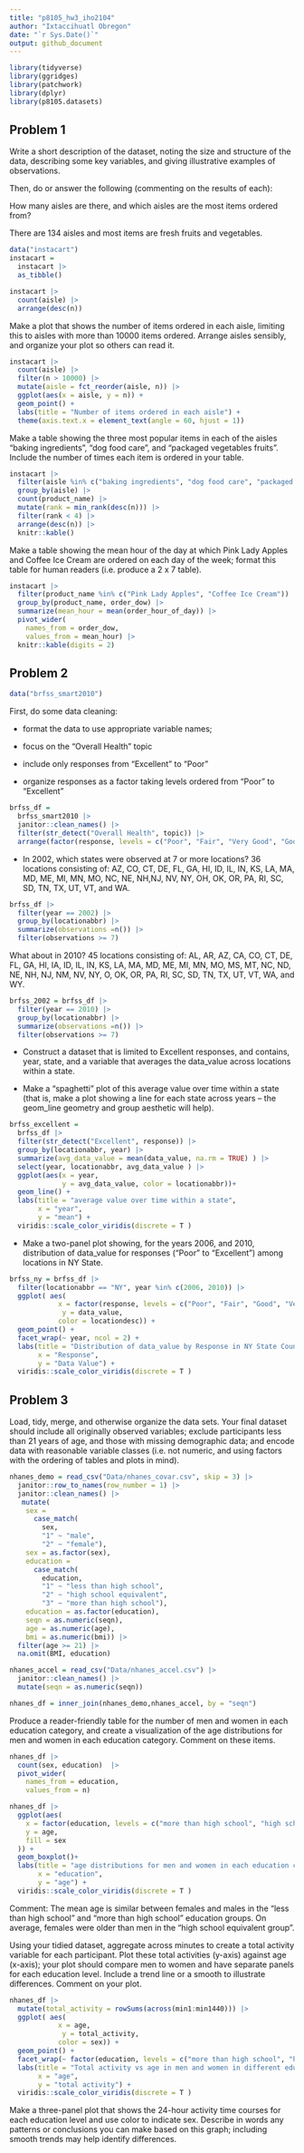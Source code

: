 ```yaml
---
title: "p8105_hw3_iho2104"
author: "Ixtaccihuatl Obregon"
date: "`r Sys.Date()`"
output: github_document
---
```



```r
library(tidyverse)
library(ggridges)
library(patchwork)
library(dplyr)
library(p8105.datasets)


```

## Problem 1 
Write a short description of the dataset, noting the size and structure of the data, describing some key variables, and giving illustrative examples of observations. 

Then, do or answer the following (commenting on the results of each):

How many aisles are there, and which aisles are the most items ordered from? 

There are 134 aisles and most items are fresh fruits and vegetables. 

```r
data("instacart")
instacart = 
  instacart |> 
  as_tibble()
```

```r
instacart |> 
  count(aisle) |> 
  arrange(desc(n))
```

Make a plot that shows the number of items ordered in each aisle, limiting this to aisles with more than 10000 items ordered. Arrange aisles sensibly, and organize your plot so others can read it.

```r
instacart |> 
  count(aisle) |> 
  filter(n > 10000) |> 
  mutate(aisle = fct_reorder(aisle, n)) |> 
  ggplot(aes(x = aisle, y = n)) + 
  geom_point() + 
  labs(title = "Number of items ordered in each aisle") +
  theme(axis.text.x = element_text(angle = 60, hjust = 1))
```

Make a table showing the three most popular items in each of the aisles “baking ingredients”, “dog food care”, and “packaged vegetables fruits”. Include the number of times each item is ordered in your table.

```r
instacart |> 
  filter(aisle %in% c("baking ingredients", "dog food care", "packaged vegetables fruits")) |>
  group_by(aisle) |> 
  count(product_name) |> 
  mutate(rank = min_rank(desc(n))) |> 
  filter(rank < 4) |> 
  arrange(desc(n)) |>
  knitr::kable()
```

Make a table showing the mean hour of the day at which Pink Lady Apples and Coffee Ice Cream are ordered on each day of the week; format this table for human readers (i.e. produce a 2 x 7 table).

```r
instacart |>
  filter(product_name %in% c("Pink Lady Apples", "Coffee Ice Cream")) |>
  group_by(product_name, order_dow) |>
  summarize(mean_hour = mean(order_hour_of_day)) |>
  pivot_wider(
    names_from = order_dow, 
    values_from = mean_hour) |>
  knitr::kable(digits = 2)
```


## Problem 2 

```r
data("brfss_smart2010")
```

First, do some data cleaning:

- format the data to use appropriate variable names;

- focus on the “Overall Health” topic

- include only responses from “Excellent” to “Poor”

- organize responses as a factor taking levels ordered from “Poor” to “Excellent”


```r
brfss_df =  
  brfss_smart2010 |> 
  janitor::clean_names() |> 
  filter(str_detect("Overall Health", topic)) |> 
  arrange(factor(response, levels = c("Poor", "Fair", "Very Good", "Good", "Excellent")))
```



- In 2002, which states were observed at 7 or more locations? 
36 locations consisting of: AZ, CO, CT, DE, FL, GA, HI, ID, IL, IN, KS, LA, MA, MD, ME, MI, MN, MO, NC, NE, NH,NJ, NV, NY, OH, OK, OR, PA, RI, SC, SD, TN, TX, UT, VT, and WA. 


```r
brfss_df |> 
  filter(year == 2002) |> 
  group_by(locationabbr) |> 
  summarize(observations =n()) |> 
  filter(observations >= 7) 
```

What about in 2010?
45 locations consisting of: AL, AR, AZ, CA, CO, CT, DE, FL, GA, HI, IA, ID, IL, IN, KS, LA, MA, MD, ME, MI, MN, MO, MS, MT, NC, ND, NE, NH, NJ, NM, NV, NY, O, OK, OR, PA, RI, SC, SD, TN, TX, UT, VT, WA, and WY. 

```r
brfss_2002 = brfss_df |> 
  filter(year == 2010) |> 
  group_by(locationabbr) |> 
  summarize(observations =n()) |> 
  filter(observations >= 7) 
```


- Construct a dataset that is limited to Excellent responses, and contains, year, state, and a variable that averages the data_value across locations within a state. 

- Make a “spaghetti” plot of this average value over time within a state (that is, make a plot showing a line for each state across years – the geom_line geometry and group aesthetic will help).

```r
brfss_excellent = 
  brfss_df |> 
  filter(str_detect("Excellent", response)) |> 
  group_by(locationabbr, year) |> 
  summarize(avg_data_value = mean(data_value, na.rm = TRUE) ) |> 
  select(year, locationabbr, avg_data_value ) |> 
  ggplot(aes(x = year, 
             y = avg_data_value, color = locationabbr))+
  geom_line() +
  labs(title = "average value over time within a state",
       x = "year",
       y = "mean") +
  viridis::scale_color_viridis(discrete = T )
```

- Make a two-panel plot showing, for the years 2006, and 2010, distribution of data_value for responses (“Poor” to “Excellent”) among locations in NY State.

```r
brfss_ny = brfss_df |> 
  filter(locationabbr == "NY", year %in% c(2006, 2010)) |> 
  ggplot( aes(
            x = factor(response, levels = c("Poor", "Fair", "Good", "Very good", "Excellent")),  
             y = data_value, 
            color = locationdesc)) +
  geom_point() +
  facet_wrap(~ year, ncol = 2) +
  labs(title = "Distribution of data_value by Response in NY State Counties",
       x = "Response",
       y = "Data Value") +
  viridis::scale_color_viridis(discrete = T )
```


## Problem 3 

Load, tidy, merge, and otherwise organize the data sets. Your final dataset should include all originally observed variables; exclude participants less than 21 years of age, and those with missing demographic data; and encode data with reasonable variable classes (i.e. not numeric, and using factors with the ordering of tables and plots in mind).

```r
nhanes_demo = read_csv("Data/nhanes_covar.csv", skip = 3) |> 
  janitor::row_to_names(row_number = 1) |> 
  janitor::clean_names() |> 
   mutate(
    sex = 
      case_match(
        sex, 
        "1" ~ "male", 
        "2" ~ "female"),
    sex = as.factor(sex), 
    education = 
      case_match(
        education, 
        "1" ~ "less than high school", 
        "2" ~ "high school equivalent", 
        "3" ~ "more than high school"),
    education = as.factor(education), 
    seqn = as.numeric(seqn),
    age = as.numeric(age),
    bmi = as.numeric(bmi)) |> 
  filter(age >= 21) |> 
  na.omit(BMI, education) 

nhanes_accel = read_csv("Data/nhanes_accel.csv") |> 
  janitor::clean_names() |> 
  mutate(seqn = as.numeric(seqn))

nhanes_df = inner_join(nhanes_demo,nhanes_accel, by = "seqn")
```

Produce a reader-friendly table for the number of men and women in each education category, and create a visualization of the age distributions for men and women in each education category. Comment on these items.

```r
nhanes_df |> 
  count(sex, education)  |> 
  pivot_wider(
    names_from = education, 
    values_from = n)
```
```r
nhanes_df |> 
  ggplot(aes(
    x = factor(education, levels = c("more than high school", "high school equivalent", "less than high school")),
    y = age, 
    fill = sex
  )) +
  geom_boxplot()+ 
  labs(title = "age distributions for men and women in each education category",
       x = "education",
       y = "age") +
  viridis::scale_color_viridis(discrete = T )  
```

Comment: The mean age is similar between females and males in the "less than high school" and "more than high school" education groups. On average, females were older than men in the "high school equivalent group". 

Using your tidied dataset, aggregate across minutes to create a total activity variable for each participant. Plot these total activities (y-axis) against age (x-axis); your plot should compare men to women and have separate panels for each education level. Include a trend line or a smooth to illustrate differences. Comment on your plot.

```r
nhanes_df |> 
  mutate(total_activity = rowSums(across(min1:min1440))) |> 
  ggplot( aes(
            x = age,  
             y = total_activity, 
            color = sex)) +
  geom_point() +
  facet_wrap(~ factor(education, levels = c("more than high school", "high school equivalent", "less than high school")), ncol = 3) +
  labs(title = "Total activity vs age in men and women in different education levels",
       x = "age",
       y = "total activity") +
  viridis::scale_color_viridis(discrete = T )
```


Make a three-panel plot that shows the 24-hour activity time courses for each education level and use color to indicate sex. Describe in words any patterns or conclusions you can make based on this graph; including smooth trends may help identify differences.

```r

```
